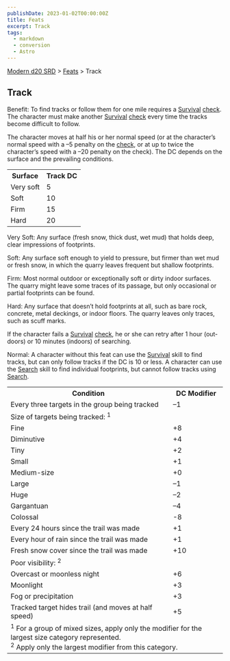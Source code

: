 ```yaml
---
publishDate: 2023-01-02T00:00:00Z
title: Feats
excerpt: Track
tags:
  - markdown
  - conversion
  - Astro
---
```


[Modern d20 SRD](/#modernD20) > [Feats](modern-d20-srd-feats-index) > Track

## Track

Benefit: To find tracks or follow them for one mile requires a
[Survival](modern-d20-srd-skills-survival) [check](modern-d20-srd-skills-skill-basics-php#skill-check-index). The character must make another
[Survival](modern-d20-srd-skills-survival) [check](modern-d20-srd-skills-skill-basics-php#skill-check-index) every time the tracks become difficult to
follow.

The character moves at half his or her normal speed (or at the character’s
normal speed with a –5 penalty on the [check](modern-d20-srd-skills-skill-basics-php#skill-check-index), or at up to twice the character’s speed with a
–20 penalty on the check). The DC depends on the surface and the prevailing
conditions.


<table> <tr> <th>Surface</th> <th>Track DC</th> </tr> <tr><td> Very soft</td><td> 5 </td></tr> <tr><td> Soft</td><td> 10 </td></tr> <tr><td> Firm</td><td> 15 </td></tr> <tr><td> Hard</td><td> 20 </td></tr> </table>



Very Soft: Any surface (fresh snow, thick dust, wet mud) that holds deep,
clear impressions of footprints.

Soft: Any surface soft enough to yield to pressure, but firmer than wet mud or
fresh snow, in which the quarry leaves frequent but shallow footprints.

Firm: Most normal outdoor or exceptionally soft or dirty indoor surfaces. The
quarry might leave some traces of its passage, but only occasional or partial
footprints can be found.

Hard: Any surface that doesn’t hold footprints at all, such as bare rock,
concrete, metal deckings, or indoor floors. The quarry leaves only traces,
such as scuff marks.

If the character fails a [Survival](modern-d20-srd-skills-survival)
[check](modern-d20-srd-skills-skill-basics-php#skill-check-index), he or she
can retry after 1 hour (out­doors) or 10 minutes (indoors) of searching.

Normal: A character without this feat can use the [Survival](modern-d20-srd-skills-survival) skill to find tracks, but can only follow tracks if the DC is
10 or less. A character can use the [Search](modern-d20-srd-skills-search)
skill to find individual footprints, but cannot follow tracks using
[Search](modern-d20-srd-skills-search).


<table> <tr><th>Condition</th><th> DC Modifier</th></tr> <tr><td> Every three targets in the group being tracked</td><td> –1 </td></tr> <tr class="shaded"><td colspan="2"> Size of targets being tracked: <sup>1</sup> </td></tr> <tr class="shaded2"><td> Fine</td><td> +8 </td></tr> <tr class="shaded2"><td> Diminutive</td><td> +4 </td></tr> <tr class="shaded2"><td> Tiny</td><td> +2 </td></tr> <tr class="shaded2"><td> Small</td><td> +1 </td></tr> <tr class="shaded2"><td> Medium-size</td><td> +0 </td></tr> <tr class="shaded2"><td> Large</td><td> –1 </td></tr> <tr class="shaded2"><td> Huge</td><td> –2 </td></tr> <tr class="shaded2"><td> Gargantuan</td><td> –4 </td></tr> <tr class="shaded2"><td> Colossal</td><td> -8 </td></tr> <tr><td> Every 24 hours since the trail was made</td><td> +1 </td></tr> <tr><td> Every hour of rain since the trail was made</td><td> +1 </td></tr> <tr><td> Fresh snow cover since the trail was made</td><td> +10 </td></tr> <tr class="shaded"><td colspan="2"> Poor visibility: <sup>2</sup> </td></tr> <tr class="shaded2"><td> Overcast or moonless night</td><td> +6 </td></tr> <tr class="shaded2"><td> Moonlight</td><td> +3 </td></tr> <tr class="shaded2"><td> Fog or precipitation</td><td> +3 </td></tr> <tr><td> Tracked target hides trail (and moves at half speed)</td><td> +5 </td></tr> <tr><td colspan="2"> <sup>1</sup> For a group of mixed sizes, apply only the modifier for the largest size category represented.<br/> <sup>2</sup> Apply only the largest modifier from this category. </td></tr> </table>



